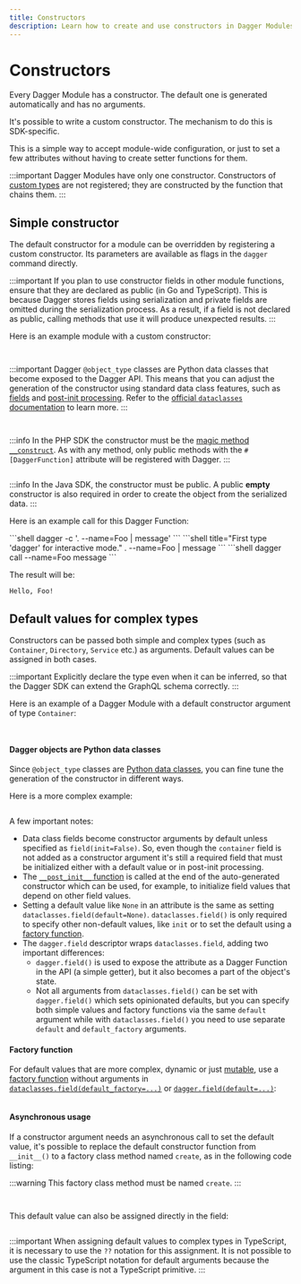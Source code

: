 ```yaml
---
title: Constructors
description: Learn how to create and use constructors in Dagger Modules, including simple and complex constructors, default values, and asynchronous usage.
---
```




# Constructors

Every Dagger Module has a constructor. The default one is generated automatically and has no arguments.

It's possible to write a custom constructor. The mechanism to do this is SDK-specific.

This is a simple way to accept module-wide configuration, or just to set a few attributes without having to create setter functions for them.

:::important
Dagger Modules have only one constructor. Constructors of [custom types](./custom-types.mdx) are not registered; they are constructed by the function that chains them.
:::

## Simple constructor

The default constructor for a module can be overridden by registering a custom constructor. Its parameters are available as flags in the `dagger` command directly.

:::important
If you plan to use constructor fields in other module functions, ensure that they are declared as public (in Go and TypeScript). This is because Dagger stores fields using serialization and private fields are omitted during the serialization process. As a result, if a field is not declared as public, calling methods that use it will produce unexpected results.
:::

Here is an example module with a custom constructor:

<Tabs groupId="language" queryString="sdk">
<TabItem value="go" label="Go">

```go file=./snippets/constructors/go/simple/main.go
```

</TabItem>
<TabItem value="python" label="Python">

```python file=./snippets/constructors/python/simple/main.py
```

:::important
Dagger `@object_type` classes are Python data classes that become exposed to the Dagger API. This means that you can adjust the generation of the constructor using standard data class features, such as [fields](https://docs.python.org/3/library/dataclasses.html#dataclasses.field) and [post-init processing](https://docs.python.org/3/library/dataclasses.html#post-init-processing). Refer to the [official `dataclasses` documentation](https://docs.python.org/3/library/dataclasses.html) to learn more.
:::

</TabItem>
<TabItem value="typescript" label="TypeScript">

```typescript file=./snippets/constructors/typescript/simple/index.ts
```

</TabItem>
<TabItem value="php" label="PHP">

```php file=./snippets/constructors/php/simple/src/MyModule.php
```

:::info
In the PHP SDK the constructor must be the [magic method `__construct`](https://www.php.net/manual/en/language.oop5.decon.php#object.construct).
As with any method, only public methods with the `#[DaggerFunction]` attribute will be registered with Dagger.
:::
</TabItem>
<TabItem value="java" label="Java">

```java file=./snippets/constructors/java/simple/MyModule.java
```

:::info
In the Java SDK, the constructor must be public. A public **empty** constructor is also required in order to create the object from the serialized data.
:::
</TabItem>
</Tabs>

Here is an example call for this Dagger Function:

<Tabs groupId="shell">
<TabItem value="System shell">
```shell
dagger -c '. --name=Foo | message'
```
</TabItem>
<TabItem value="Dagger Shell">
```shell title="First type 'dagger' for interactive mode."
. --name=Foo | message
```
</TabItem>
<TabItem value="Dagger CLI">
```shell
dagger call --name=Foo message
```
</TabItem>
</Tabs>

The result will be:

```shell
Hello, Foo!
```

## Default values for complex types

Constructors can be passed both simple and complex types (such as `Container`, `Directory`, `Service` etc.) as arguments. Default values can be assigned in both cases.

:::important
Explicitly declare the type even when it can be inferred, so that the Dagger SDK can extend the GraphQL schema correctly.
:::

Here is an example of a Dagger Module with a default constructor argument of type `Container`:

<Tabs groupId="language" queryString="sdk">
<TabItem value="go" label="Go">

```go file=./snippets/constructors/go/default-object/main.go
```

<PartialComplexConstructorOutput />

</TabItem>
<TabItem value="python" label="Python">

```python file=./snippets/constructors/python/default-object/main.py
```

<PartialComplexConstructorOutput />

#### Dagger objects are Python data classes

Since `@object_type` classes are [Python data classes](https://docs.python.org/3/library/dataclasses.html), you can fine tune the generation of the constructor in different ways.

Here is a more complex example:

```python file=./snippets/constructors/python/complex/main.py
```

A few important notes:

- Data class fields become constructor arguments by default unless specified as `field(init=False)`. So, even though the `container` field is not added as a constructor argument it's still a required field that must be initialized  either with a default value or in post-init processing.
- The [`__post_init__` function](https://docs.python.org/3/library/dataclasses.html#post-init-processing) is called at the end of the auto-generated constructor which can be used, for example, to initialize field values that depend on other field values.
- Setting a default value like `None` in an attribute is the same as setting `dataclasses.field(default=None)`. `dataclasses.field()` is only required to specify other non-default values, like `init` or to set the default using a [factory function](https://docs.python.org/3/library/dataclasses.html#default-factory-functions).
- The `dagger.field` descriptor wraps `dataclasses.field`, adding two important differences:
  - `dagger.field()` is used to expose the attribute as a Dagger Function in the API (a simple getter), but it also becomes a part of the object's state.
  - Not all arguments from `dataclasses.field()` can be set with `dagger.field()` which sets opinionated defaults, but you can specify both simple values and factory functions via the same `default` argument while with `dataclasses.field()` you need to use separate `default` and `default_factory` arguments.

#### Factory function

For default values that are more complex, dynamic or just [mutable](https://docs.python.org/3/library/dataclasses.html#mutable-default-values), use a [factory function](https://docs.python.org/3/library/dataclasses.html#default-factory-functions) without arguments in
[`dataclasses.field(default_factory=...)`](https://docs.python.org/3/library/dataclasses.html#dataclasses.field) or [`dagger.field(default=...)`](https://dagger-io.readthedocs.io/en/latest/module.html#dagger.field):

```python file=./snippets/constructors/python/factory/main.py
```

#### Asynchronous usage

If a constructor argument needs an asynchronous call to set the default value, it's
possible to replace the default constructor function from `__init__()` to
a factory class method named `create`, as in the following code listing:

:::warning
This factory class method must be named `create`.
:::

```python file=./snippets/constructors/python/async/main.py
```

</TabItem>
<TabItem value="typescript" label="TypeScript">

```typescript file=./snippets/constructors/typescript/default-object/index.ts
```

This default value can also be assigned directly in the field:

```typescript file=./snippets/constructors/typescript/default-object-in-field/index.ts
```

:::important
When assigning default values to complex types in TypeScript, it is necessary to use the `??` notation for this assignment. It is not possible to use the classic TypeScript notation for default arguments because the argument in this case is not a TypeScript primitive.
:::

<PartialComplexConstructorOutput />

</TabItem>
<TabItem value="php" label="PHP">

```php file=./snippets/constructors/php/default-object/src/MyModule.php
```

<PartialComplexConstructorOutput />

</TabItem>
<TabItem value="java" label="Java">

```java file=./snippets/constructors/java/default-object/MyModule.java
```

<PartialComplexConstructorOutput />

</TabItem>
</Tabs>
